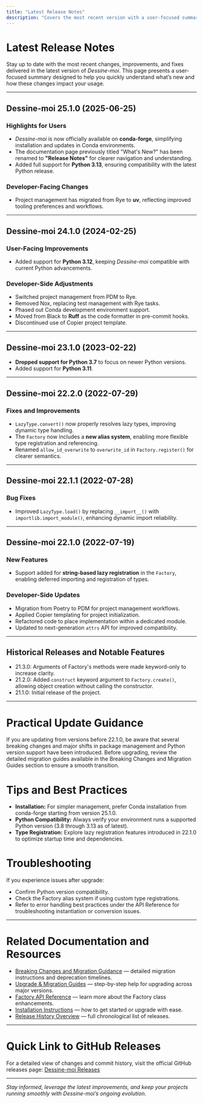 ```yaml
---
title: "Latest Release Notes"
description: "Covers the most recent version with a user-focused summary of what’s new, improved, and fixed. Ideal for users considering an update or wanting to track the project’s recent progress."
---
```


# Latest Release Notes

Stay up to date with the most recent changes, improvements, and fixes delivered in the latest version of *Dessine-moi*. This page presents a user-focused summary designed to help you quickly understand what’s new and how these changes impact your usage.

---

## Dessine-moi 25.1.0 (2025-06-25)

### Highlights for Users

- *Dessine-moi* is now officially available on **conda-forge**, simplifying installation and updates in Conda environments.
- The documentation page previously titled "What's New?" has been renamed to **"Release Notes"** for clearer navigation and understanding.
- Added full support for **Python 3.13**, ensuring compatibility with the latest Python release.

### Developer-Facing Changes

- Project management has migrated from Rye to **uv**, reflecting improved tooling preferences and workflows.

---

## Dessine-moi 24.1.0 (2024-02-25)

### User-Facing Improvements

- Added support for **Python 3.12**, keeping *Dessine-moi* compatible with current Python advancements.

### Developer-Side Adjustments

- Switched project management from PDM to Rye.
- Removed Nox, replacing test management with Rye tasks.
- Phased out Conda development environment support.
- Moved from Black to **Ruff** as the code formatter in pre-commit hooks.
- Discontinued use of Copier project template.

---

## Dessine-moi 23.1.0 (2023-02-22)

- **Dropped support for Python 3.7** to focus on newer Python versions.
- Added support for **Python 3.11**.

---

## Dessine-moi 22.2.0 (2022-07-29)

### Fixes and Improvements

- `LazyType.convert()` now properly resolves lazy types, improving dynamic type handling.
- The `Factory` now includes a **new alias system**, enabling more flexible type registration and referencing.
- Renamed `allow_id_overwrite` to `overwrite_id` in `Factory.register()` for clearer semantics.

---

## Dessine-moi 22.1.1 (2022-07-28)

### Bug Fixes

- Improved `LazyType.load()` by replacing `__import__()` with `importlib.import_module()`, enhancing dynamic import reliability.

---

## Dessine-moi 22.1.0 (2022-07-19)

### New Features

- Support added for **string-based lazy registration** in the `Factory`, enabling deferred importing and registration of types.

### Developer-Side Updates

- Migration from Poetry to PDM for project management workflows.
- Applied Copier templating for project initialization.
- Refactored code to place implementation within a dedicated module.
- Updated to next-generation `attrs` API for improved compatibility.

---

## Historical Releases and Notable Features

- 21.3.0: Arguments of Factory's methods were made keyword-only to increase clarity.
- 21.2.0: Added `construct` keyword argument to `Factory.create()`, allowing object creation without calling the constructor.
- 21.1.0: Initial release of the project.

---

# Practical Update Guidance

If you are updating from versions before 22.1.0, be aware that several breaking changes and major shifts in package management and Python version support have been introduced. Before upgrading, review the detailed migration guides available in the Breaking Changes and Migration Guides section to ensure a smooth transition.

# Tips and Best Practices

- **Installation:** For simpler management, prefer Conda installation from conda-forge starting from version 25.1.0.
- **Python Compatibility:** Always verify your environment runs a supported Python version (3.8 through 3.13 as of latest).
- **Type Registration:** Explore lazy registration features introduced in 22.1.0 to optimize startup time and dependencies.

# Troubleshooting

If you experience issues after upgrade:

- Confirm Python version compatibility.
- Check the Factory alias system if using custom type registrations.
- Refer to error handling best practices under the API Reference for troubleshooting instantiation or conversion issues.

---

# Related Documentation and Resources

- [Breaking Changes and Migration Guidance](/changelog/breaking-changes-migration/breaking-changes) — detailed migration instructions and deprecation timelines.
- [Upgrade & Migration Guides](/changelog/breaking-changes-migration/migration-guides) — step-by-step help for upgrading across major versions.
- [Factory API Reference](/api-reference/core-api/factory-class) — learn more about the Factory class enhancements.
- [Installation Instructions](/getting-started/setup-basics/installation) — how to get started or upgrade with ease.
- [Release History Overview](/changelog/release-history/version-overview) — full chronological list of releases.

---

# Quick Link to GitHub Releases

For a detailed view of changes and commit history, visit the official GitHub releases page: [Dessine-moi Releases](https://github.com/rayference/dessinemoi/releases)

---

*Stay informed, leverage the latest improvements, and keep your projects running smoothly with Dessine-moi’s ongoing evolution.*

